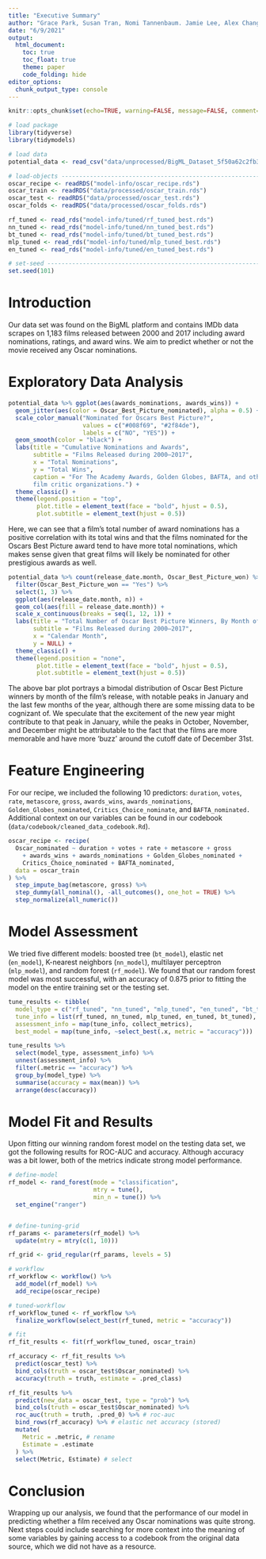 ```yaml
---
title: "Executive Summary"
author: "Grace Park, Susan Tran, Nomi Tannenbaum. Jamie Lee, Alex Chang"
date: "6/9/2021"
output:
  html_document:
    toc: true
    toc_float: true
    theme: paper
    code_folding: hide
editor_options: 
  chunk_output_type: console
---
```


```r
knitr::opts_chunk$set(echo=TRUE, warning=FALSE, message=FALSE, comment=FALSE)

# load package 
library(tidyverse)
library(tidymodels)

# load data
potential_data <- read_csv("data/unprocessed/BigML_Dataset_5f50a62c2fb31c516d000176.csv")

# load-objects -----------------------------------------------------------
oscar_recipe <- readRDS("model-info/oscar_recipe.rds")
oscar_train <- readRDS("data/processed/oscar_train.rds")
oscar_test <- readRDS("data/processed/oscar_test.rds")
oscar_folds <- readRDS("data/processed/oscar_folds.rds")

rf_tuned <- read_rds("model-info/tuned/rf_tuned_best.rds")
nn_tuned <- read_rds("model-info/tuned/nn_tuned_best.rds")
bt_tuned <- read_rds("model-info/tuned/bt_tuned_best.rds")
mlp_tuned <- read_rds("model-info/tuned/mlp_tuned_best.rds")
en_tuned <- read_rds("model-info/tuned/en_tuned_best.rds")

# set-seed ---------------------------------------------------------------
set.seed(101)
```

# Introduction

Our data set was found on the BigML platform and contains IMDb data scrapes on 1,183 films released between 2000 and 2017 including award nominations, ratings, and award wins. We aim to predict whether or not the movie received any Oscar nominations.

# Exploratory Data Analysis

```r
potential_data %>% ggplot(aes(awards_nominations, awards_wins)) +
  geom_jitter(aes(color = Oscar_Best_Picture_nominated), alpha = 0.5) +
  scale_color_manual("Nominated for Oscars Best Picture?",
                     values = c("#008f69", "#2f84de"),
                     labels = c("NO", "YES")) +
  geom_smooth(color = "black") +
  labs(title = "Cumulative Nominations and Awards",
       subtitle = "Films Released during 2000–2017",
       x = "Total Nominations",
       y = "Total Wins",
       caption = "For The Academy Awards, Golden Globes, BAFTA, and other prestigious
       film critic organizations.") +
  theme_classic() +
  theme(legend.position = "top",
        plot.title = element_text(face = "bold", hjust = 0.5),
        plot.subtitle = element_text(hjust = 0.5))
```

Here, we can see that a film's total number of award nominations has a positive correlation with its total wins and that the films nominated for the Oscars Best Picture award tend to have more total nominations, which makes sense given that great films will likely be nominated for other prestigious awards as well.

```r
potential_data %>% count(release_date.month, Oscar_Best_Picture_won) %>% drop_na() %>% 
  filter(Oscar_Best_Picture_won == "Yes") %>% 
  select(1, 3) %>% 
  ggplot(aes(release_date.month, n)) +
  geom_col(aes(fill = release_date.month)) +
  scale_x_continuous(breaks = seq(1, 12, 1)) +
  labs(title = "Total Number of Oscar Best Picture Winners, By Month of Release",
       subtitle = "Films Released during 2000–2017",
       x = "Calendar Month",
       y = NULL) +
  theme_classic() +
  theme(legend.position = "none",
        plot.title = element_text(face = "bold", hjust = 0.5),
        plot.subtitle = element_text(hjust = 0.5))
```

The above bar plot portrays a bimodal distribution of Oscar Best Picture winners by month of the film's release, with notable peaks in January and the last few months of the year, although there are some missing data to be cognizant of. We speculate that the excitement of the new year might contribute to that peak in January, while the peaks in October, November, and December might be attributable to the fact that the films are more memorable and have more 'buzz' around the cutoff date of December 31st.

# Feature Engineering

For our recipe, we included the following 10 predictors: `duration`, `votes`, `rate`, `metascore`, `gross`, `awards_wins`, `awards_nominations`, `Golden_Globes_nominated`, `Critics_Choice_nominate`, and `BAFTA_nominated.` Additional context on our variables can be found in our codebook (`data/codebook/cleaned_data_codebook.Rd`).

```r
oscar_recipe <- recipe(
  Oscar_nominated ~ duration + votes + rate + metascore + gross 
    + awards_wins + awards_nominations + Golden_Globes_nominated +
    Critics_Choice_nominated + BAFTA_nominated, 
  data = oscar_train
) %>%
  step_impute_bag(metascore, gross) %>%
  step_dummy(all_nominal(), -all_outcomes(), one_hot = TRUE) %>%
  step_normalize(all_numeric()) 
```

# Model Assessment

We tried five different models: boosted tree (`bt_model`), elastic net (`en_model`), K-nearest neighbors (`nn_model`), multilayer perceptron (`mlp_model`), and random forest (`rf_model`). We found that our random forest model was most successful, with an accuracy of 0.875 prior to fitting the model on the entire training set or the testing set.

```r
tune_results <- tibble(
  model_type = c("rf_tuned", "nn_tuned", "mlp_tuned", "en_tuned", "bt_tuned"),
  tune_info = list(rf_tuned, nn_tuned, mlp_tuned, en_tuned, bt_tuned),
  assessment_info = map(tune_info, collect_metrics),
  best_model = map(tune_info, ~select_best(.x, metric = "accuracy")))

tune_results %>%
  select(model_type, assessment_info) %>%
  unnest(assessment_info) %>%
  filter(.metric == "accuracy") %>%
  group_by(model_type) %>%
  summarise(accuracy = max(mean)) %>% 
  arrange(desc(accuracy))
```

# Model Fit and Results

Upon fitting our winning random forest model on the testing data set, we got the following results for ROC-AUC and accuracy. Although accuracy was a bit lower, both of the metrics indicate strong model performance.

```r
# define-model
rf_model <- rand_forest(mode = "classification",
                        mtry = tune(),
                        min_n = tune()) %>%
  set_engine("ranger")


# define-tuning-grid
rf_params <- parameters(rf_model) %>%
  update(mtry = mtry(c(1, 10)))

rf_grid <- grid_regular(rf_params, levels = 5)

# workflow
rf_workflow <- workflow() %>%
  add_model(rf_model) %>%
  add_recipe(oscar_recipe)

# tuned-workflow
rf_workflow_tuned <- rf_workflow %>% 
  finalize_workflow(select_best(rf_tuned, metric = "accuracy"))

# fit 
rf_fit_results <- fit(rf_workflow_tuned, oscar_train)
```


```r
rf_accuracy <- rf_fit_results %>% 
  predict(oscar_test) %>% 
  bind_cols(truth = oscar_test$Oscar_nominated) %>% 
  accuracy(truth = truth, estimate = .pred_class) 

rf_fit_results %>% 
  predict(new_data = oscar_test, type = "prob") %>% 
  bind_cols(truth = oscar_test$Oscar_nominated) %>% 
  roc_auc(truth = truth, .pred_0) %>% # roc-auc
  bind_rows(rf_accuracy) %>% # elastic net accuracy (stored)
  mutate(
    Metric = .metric, # rename
    Estimate = .estimate
  ) %>% 
  select(Metric, Estimate) # select
```

# Conclusion

Wrapping up our analysis, we found that the performance of our model in predicting whether a film received any Oscar nominations was quite strong. Next steps could include searching for more context into the meaning of some variables by gaining access to a codebook from the original data source, which we did not have as a resource.
